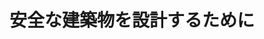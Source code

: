 ﻿---
title: "安全な建築物を設計するために"
category: "環境社会"
vol: "68"
interviewee: "和田 章"
url: ""
tags: []
pdf: "68-6-wada.pdf"
facephoto: ""
career: ""
preface: "建築物はその目的の機能を満たしつつ、地震や 風などの外力条件に耐えられる安全性を確保しな ければならない。それらの条件のもとで合理的な 建築構造及び設計を追求することを和田研究室で は目的としている。その為には構造材料の力学的 性質を詳しく調べて、それに基づいた理論により 構造物の力学的挙動を解明できる方法を確立する 必要がある。 本稿では、コンピュータによる構造物の力学的 挙動解析の精度向上と免震構造や制振構造の改善 を紹介する。"
---
